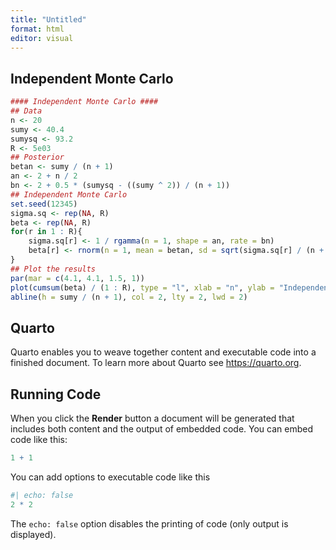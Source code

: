```yaml
---
title: "Untitled"
format: html
editor: visual
---
```


## Independent Monte Carlo

```r
#### Independent Monte Carlo ####
## Data
n <- 20
sumy <- 40.4
sumysq <- 93.2
R <- 5e03
## Posterior 
betan <- sumy / (n + 1)
an <- 2 + n / 2
bn <- 2 + 0.5 * (sumysq - ((sumy ^ 2)) / (n + 1))
## Independent Monte Carlo
set.seed(12345)
sigma.sq <- rep(NA, R)
beta <- rep(NA, R)
for(r in 1 : R){
    sigma.sq[r] <- 1 / rgamma(n = 1, shape = an, rate = bn)
    beta[r] <- rnorm(n = 1, mean = betan, sd = sqrt(sigma.sq[r] / (n + 1)))
}
## Plot the results
par(mar = c(4.1, 4.1, 1.5, 1))
plot(cumsum(beta) / (1 : R), type = "l", xlab = "n", ylab = "Independent Monte Carlo approximation")
abline(h = sumy / (n + 1), col = 2, lty = 2, lwd = 2)
```

## Quarto

Quarto enables you to weave together content and executable code into a finished document. To learn more about Quarto see <https://quarto.org>.

## Running Code

When you click the **Render** button a document will be generated that includes both content and the output of embedded code. You can embed code like this:

```r
1 + 1
```

You can add options to executable code like this

```r
#| echo: false
2 * 2
```

The `echo: false` option disables the printing of code (only output is displayed).
